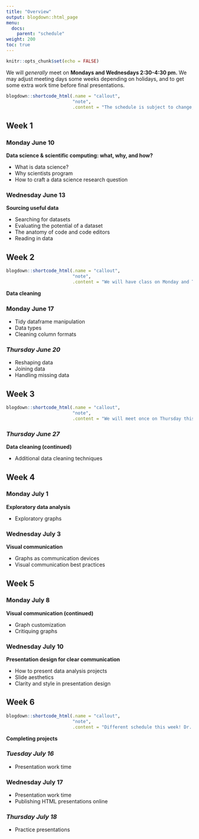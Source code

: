 ```yaml
---
title: "Overview"
output: blogdown::html_page
menu:
  docs:
    parent: "schedule"
weight: 200
toc: true
---
```


```r
knitr::opts_chunk$set(echo = FALSE)
```

We will _generally_ meet on **Mondays and Wednesdays 2:30-4:30 pm.** We may adjust meeting days some weeks depending on holidays, and to get some extra work time before final presentations.

```r
blogdown::shortcode_html(.name = "callout",
                         "note",
                         .content = "The schedule is subject to change, but whatever you see here is current.")
```

## Week 1

### Monday June 10

**Data science & scientific computing: what, why, and how?**

- What is data science?
- Why scientists program
- How to craft a data science research question

### Wednesday June 13

**Sourcing useful data**

- Searching for datasets
- Evaluating the potential of a dataset
- The anatomy of code and code editors
- Reading in data

## Week 2

```r
blogdown::shortcode_html(.name = "callout",
                         "note",
                         .content = "We will have class on Monday and Thursday this week (instead of Wednesday, for Juneteenth).")
```

**Data cleaning**

### Monday June 17

- Tidy dataframe manipulation
- Data types
- Cleaning column formats

### _Thursday June 20_

- Reshaping data
- Joining data
- Handling missing data

## Week 3

```r
blogdown::shortcode_html(.name = "callout",
                         "note",
                         .content = "We will meet once on Thursday this week (Dr. Thieu is at a conference Mon-Wed).")
```

### _Thursday June 27_

**Data cleaning (continued)**

- Additional data cleaning techniques

## Week 4

### Monday July 1

**Exploratory data analysis**

- Exploratory graphs

### Wednesday July 3

**Visual communication**

- Graphs as communication devices
- Visual communication best practices

## Week 5

### Monday July 8

**Visual communication (continued)**

- Graph customization
- Critiquing graphs

### Wednesday July 10

**Presentation design for clear communication**

- How to present data analysis projects
- Slide aesthetics
- Clarity and style in presentation design

## Week 6

```r
blogdown::shortcode_html(.name = "callout",
                         "note",
                         .content = "Different schedule this week! Dr. Thieu is traveling on Monday, and final presentations are Friday so we're meeting on Tues, Wed, and Thu.")
```

**Completing projects**

### _Tuesday July 16_

- Presentation work time

### Wednesday July 17

- Presentation work time
- Publishing HTML presentations online

### _Thursday July 18_

- Practice presentations

